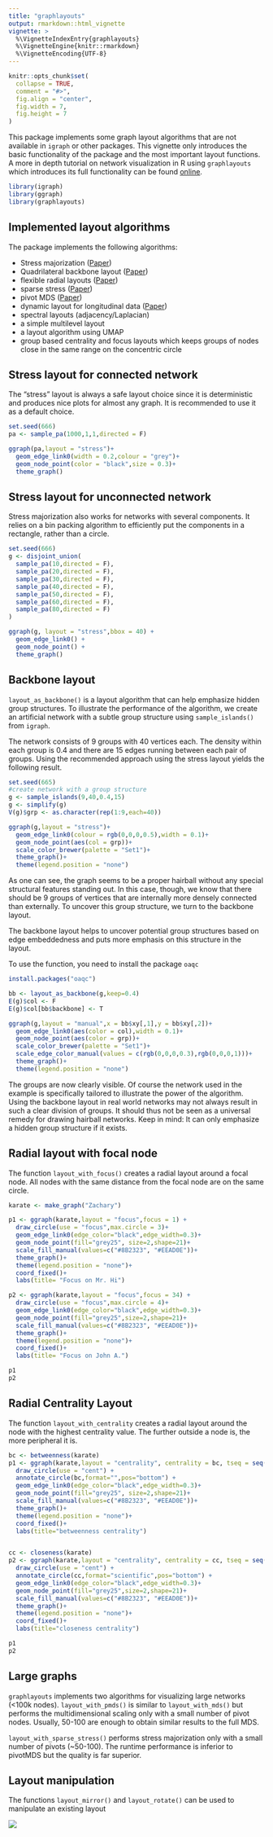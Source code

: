```yaml
---
title: "graphlayouts"
output: rmarkdown::html_vignette
vignette: >
  %\VignetteIndexEntry{graphlayouts}
  %\VignetteEngine{knitr::rmarkdown}
  %\VignetteEncoding{UTF-8}
---
```


```r
knitr::opts_chunk$set(
  collapse = TRUE,
  comment = "#>",
  fig.align = "center",
  fig.width = 7,
  fig.height = 7
)
```

This package implements some graph layout algorithms that are not available in `igraph` or other packages.
This vignette only introduces the basic functionality of the package and the most important layout functions. 
A more in depth tutorial on network visualization in R using
`graphlayouts` which introduces its full functionality can be found [online](https://www.mr.schochastics.net/material/netVizR/).

```r
library(igraph)   
library(ggraph)   
library(graphlayouts)
```


## Implemented layout algorithms

The package implements the following algorithms:

- Stress majorization ([Paper](https://graphviz.gitlab.io/_pages/Documentation/GKN04.pdf))
- Quadrilateral backbone layout ([Paper](https://jgaa.info/accepted/2015/NocajOrtmannBrandes2015.19.2.pdf))
- flexible radial layouts ([Paper](https://jgaa.info/accepted/2011/BrandesPich2011.15.1.pdf))
- sparse stress ([Paper](https://arxiv.org/abs/1608.08909))
- pivot MDS ([Paper](https://kops.uni-konstanz.de/bitstream/handle/123456789/5741/bp_empmdsld_06.pdf?sequence=1&isAllowed=y))
- dynamic layout for longitudinal data ([Paper](https://kops.uni-konstanz.de/bitstream/handle/123456789/20924/Brandes_209246.pdf?sequence=2))
- spectral layouts (adjacency/Laplacian)
- a simple multilevel layout
- a layout algorithm using UMAP
- group based centrality and focus layouts which keeps groups of nodes close in the same range on the concentric circle

## Stress layout for connected network  

The "stress" layout is always a safe layout choice since it is deterministic and produces nice plots for almost any graph. It is recommended to use it as a default choice. 

```r
set.seed(666)
pa <- sample_pa(1000,1,1,directed = F)

ggraph(pa,layout = "stress")+
  geom_edge_link0(width = 0.2,colour = "grey")+
  geom_node_point(color = "black",size = 0.3)+
  theme_graph()
```


## Stress layout for unconnected network

Stress majorization also works for networks with several components. It relies 
on a bin packing algorithm to efficiently put the components in a rectangle, rather than a circle.

```r
set.seed(666)
g <- disjoint_union(
  sample_pa(10,directed = F),
  sample_pa(20,directed = F),
  sample_pa(30,directed = F),
  sample_pa(40,directed = F),
  sample_pa(50,directed = F),
  sample_pa(60,directed = F),
  sample_pa(80,directed = F)
)

ggraph(g, layout = "stress",bbox = 40) +
  geom_edge_link0() +
  geom_node_point() +
  theme_graph()
```

## Backbone layout

`layout_as_backbone()` is a layout algorithm that can help emphasize hidden group structures. To illustrate the performance of the algorithm, we create an artificial network with a subtle group structure using `sample_islands()` from `igraph`.

The network consists of 9 groups with 40 vertices each. The density within each group is 0.4 and there are 15 edges running between each pair of groups. Using the recommended approach using the stress layout yields the following result.
```r
set.seed(665)
#create network with a group structure
g <- sample_islands(9,40,0.4,15)
g <- simplify(g)
V(g)$grp <- as.character(rep(1:9,each=40))

ggraph(g,layout = "stress")+
  geom_edge_link0(colour = rgb(0,0,0,0.5),width = 0.1)+
  geom_node_point(aes(col = grp))+
  scale_color_brewer(palette = "Set1")+
  theme_graph()+
  theme(legend.position = "none")

```

As one can see, the graph seems to be a proper hairball without any special structural features standing out. In this case, though, we know that there should be 9 groups of vertices that are internally more densely connected than externally. To uncover this group structure, we turn to the backbone layout.

The backbone layout helps to uncover potential group structures based on edge 
embeddedness and puts more emphasis on this structure in the layout.

To use the function, you need to install the package `oaqc`
```r
install.packages("oaqc")
```


```r
bb <- layout_as_backbone(g,keep=0.4)
E(g)$col <- F
E(g)$col[bb$backbone] <- T

ggraph(g,layout = "manual",x = bb$xy[,1],y = bb$xy[,2])+
  geom_edge_link0(aes(color = col),width = 0.1)+
  geom_node_point(aes(color = grp))+
  scale_color_brewer(palette = "Set1")+
  scale_edge_color_manual(values = c(rgb(0,0,0,0.3),rgb(0,0,0,1)))+
  theme_graph()+
  theme(legend.position = "none")
```

The groups are now clearly visible. Of course the network used in the example is specifically tailored to illustrate the power of the algorithm. Using the backbone layout in real world networks may not always result in such a clear division of groups. It should thus not be seen as a universal remedy for drawing hairball networks. Keep in mind: It can only emphasize a hidden group structure if it exists.

## Radial layout with focal node

The function `layout_with_focus()` creates a radial layout around a focal node.
All nodes with the same distance from the focal node are on the same circle.

```r
karate <- make_graph("Zachary")

p1 <- ggraph(karate,layout = "focus",focus = 1) +
  draw_circle(use = "focus",max.circle = 3)+
  geom_edge_link0(edge_color="black",edge_width=0.3)+
  geom_node_point(fill="grey25", size=2,shape=21)+
  scale_fill_manual(values=c("#8B2323", "#EEAD0E"))+
  theme_graph()+
  theme(legend.position = "none")+
  coord_fixed()+
  labs(title= "Focus on Mr. Hi")

p2 <- ggraph(karate,layout = "focus",focus = 34) +
  draw_circle(use = "focus",max.circle = 4)+
  geom_edge_link0(edge_color="black",edge_width=0.3)+
  geom_node_point(fill="grey25",size=2,shape=21)+
  scale_fill_manual(values=c("#8B2323", "#EEAD0E"))+
  theme_graph()+
  theme(legend.position = "none")+
  coord_fixed()+
  labs(title= "Focus on John A.")

p1
p2
```


## Radial Centrality Layout

The function `layout_with_centrality` creates a radial layout around the node with the
highest centrality value. The further outside a node is, the more peripheral it is.

```r

bc <- betweenness(karate)
p1 <- ggraph(karate,layout = "centrality", centrality = bc, tseq = seq(0,1,0.15)) +
  draw_circle(use = "cent") +
  annotate_circle(bc,format="",pos="bottom") +
  geom_edge_link0(edge_color="black",edge_width=0.3)+
  geom_node_point(fill="grey25", size=2,shape=21)+
  scale_fill_manual(values=c("#8B2323", "#EEAD0E"))+
  theme_graph()+
  theme(legend.position = "none")+
  coord_fixed()+
  labs(title="betweenness centrality")


cc <- closeness(karate)
p2 <- ggraph(karate,layout = "centrality", centrality = cc, tseq = seq(0,1,0.2)) +
  draw_circle(use = "cent") +
  annotate_circle(cc,format="scientific",pos="bottom") +
  geom_edge_link0(edge_color="black",edge_width=0.3)+
  geom_node_point(fill="grey25",size=2,shape=21)+
  scale_fill_manual(values=c("#8B2323", "#EEAD0E"))+
  theme_graph()+
  theme(legend.position = "none")+
  coord_fixed()+
  labs(title="closeness centrality")

p1
p2
```

## Large graphs

`graphlayouts` implements two algorithms for visualizing large networks (<100k nodes).
`layout_with_pmds()` is similar to `layout_with_mds()` but performs the multidimensional scaling
only with a small number of pivot nodes. Usually, 50-100 are enough to obtain similar results to the
full MDS.

`layout_with_sparse_stress()` performs stress majorization only with a small number of pivots (~50-100).
The runtime performance is inferior to pivotMDS but the quality is far superior. 

## Layout manipulation

The functions `layout_mirror()` and `layout_rotate()` can be used to manipulate an existing layout

![](layout_manipulation.png)
